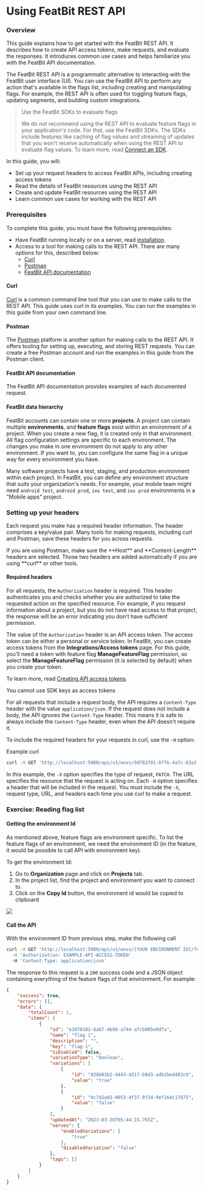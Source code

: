 
# Using FeatBit REST API

### Overview <a href="#overview" id="overview"></a>

This guide explains how to get started with the FeatBit REST API. It describes how to create API access tokens, make requests, and evaluate the responses. It introduces common use cases and helps familiarize you with the FeatBit API documentation.

The FeatBit REST API is a programmatic alternative to interacting with the FeatBit user interface (UI). You can use the FeatBit API to perform any action that's available in the flags list, including creating and manipulating flags. For example, the REST API is often used for toggling feature flags, updating segments, and building custom integrations.

> Use the FeatBit SDKs to evaluate flags
>
> We do _not_ recommend using the REST API to evaluate feature flags in your application's code. For that, use the FeatBit SDKs. The SDKs include features like caching of flag values and streaming of updates that you won't receive automatically when using the REST API to evaluate flag values. To learn more, read [Connect an SDK](../getting-started/connect-an-sdk/).

In this guide, you will:

* Set up your request headers to access FeatBit APIs, including creating access tokens
* Read the details of FeatBit resources using the REST API
* Create and update FeatBit resources using the REST API
* Learn common use cases for working with the REST API

### Prerequisites <a href="#prerequisites" id="prerequisites"></a>

To complete this guide, you must have the following prerequisites:

* Have FeatBit running locally or on a server, read [installation](../installation/full-installation.md).
* Access to a tool for making calls to the REST API. There are many options for this, described below:
  * [Curl](https://curl.se/)
  * [Postman](https://www.postman.com/)
  * [FeatBit API documentation](overview.md)

#### Curl <a href="#curl" id="curl"></a>

[Curl](https://curl.se/) is a common command line tool that you can use to make calls to the REST API. This guide uses curl in its examples. You can run the examples in this guide from your own command line.

#### Postman <a href="#postman" id="postman"></a>

The [Postman](https://www.postman.com/) platform is another option for making calls to the REST API. It offers tooling for setting up, executing, and storing REST requests. You can create a free Postman account and run the examples in this guide from the Postman client.

#### FeatBit API documentation <a href="#launchdarkly-api-documentation" id="launchdarkly-api-documentation"></a>

The FeatBit API documentation provides examples of each documented request.

#### FeatBit data hierarchy <a href="#launchdarkly-data-hierarchy" id="launchdarkly-data-hierarchy"></a>

FeatBit accounts can contain one or more **projects**. A project can contain multiple **environments**, and **feature flags** exist within an environment of a project. When you create a new flag, it is created only in that environment. All flag configuration settings are specific to each environment. The changes you make in one environment do not apply to any other environment. If you want to, you can configure the same flag in a unique way for every environment you have.

Many software projects have a test, staging, and production environment within each project. In FeatBit, you can define any environment structure that suits your organization's needs. For example, your mobile team might need `android test`, `android prod`, `ios test`, and `ios prod` environments in a "Mobile apps" project.

### Setting up your headers <a href="#setting-up-your-headers" id="setting-up-your-headers"></a>

Each request you make has a required header information. The header comprises a key/value pair. Many tools for making requests, including curl and Postman, save these headers for you across requests.

<Callout type="info">
If you are using Postman, make sure the **Host** and **Content-Length** headers are selected. Those two headers are added automatically if you are using **curl** or other tools.
</Callout>

#### Required headers <a href="#required-headers" id="required-headers"></a>

For all requests, the `Authorization` header is required. This header authenticates you and checks whether you are authorized to take the requested action on the specified resource. For example, if you request information about a project, but you do not have read access to that project, the response will be an error indicating you don't have sufficient permission.

The value of the `Authorization` header is an API access token. The access token can be either a personal or service token. In FeatBit, you can create access tokens from the **Integrations/Access tokens** page. For this guide, you'll need a token with feature flag **ManageFeatureFlag** permission, so select the **ManageFeatureFlag** permission (it is selected by default) when you create your token.

To learn more, read [Creating API access tokens](../integrations/api-access-tokens.md).

You cannot use SDK keys as access tokens

For all requests that include a request body, the API requires a `Content-Type` header with the value `application/json`. If the request does not include a body, the API ignores the `Content-Type` header. This means it is safe to always include the `Content-Type` header, even when the API doesn't require it.

To include the required headers for your requests in curl, use the `-H` option:

Example curl

```bash
curl -X GET 'http://localhost:5000/api/v1/envs/9d782f01-6ffb-4a7c-83a2-79304d801a46/feature-flags' \  -H 'Authorization: EXAMPLE-API-ACCESS-TOKEN' \  -H 'Content-Type: application/json'COPY
```

In this example, the `-X` option specifies the type of request, `PATCH`. The URL specifies the resource that the request is acting on. Each `-H` option specifies a header that will be included in the request. You must include the `-X`, request type, URL, and headers each time you use curl to make a request.

### Exercise: Reading flag list <a href="#exercise-reading-flag-and-environment-information" id="exercise-reading-flag-and-environment-information"></a>

#### Getting the environment Id <a href="#reading-a-flag" id="reading-a-flag"></a>

As mentioned above, feature flags are environment specific. To list the feature flags of an environment, we need the environment ID (in the feature, it would be possible to call API with environment key).

To get the environment Id:

1. Go to **Organization** page and click on **Projects** tab.
2. In the project list, find the project and environment you want to connect to.
3. Click on the **Copy Id** button, the environment id would be copied to clipboard

![](../api-docs/assets/using-featbit-rest-api/001.png)

#### Call the API

With the environment ID from previous step, make the following call

```bash
curl -X GET 'http://localhost:5000/api/v1/envs/[YOUR ENVIRONMENT ID]/feature-flags?pageIndex=0&pageSize=10&isEnabled=' \
  -H 'Authorization: EXAMPLE-API-ACCESS-TOKEN'
  -H 'Content-Type: application/json'
```

The response to this request is a `200` success code and a JSON object containing everything of the feature flags of that environment. For example:

```json
{
    "success": true,
    "errors": [],
    "data": {
        "totalCount": 1,
        "items": [
            {
                "id": "e3d78102-8a67-4698-a744-afcb005e8dfa",
                "name": "flag 1",
                "description": "",
                "key": "flag-1",
                "isEnabled": false,
                "variationType": "boolean",
                "variations": [
                    {
                        "id": "838b01b2-d443-4317-b8d3-adb2bed483c0",
                        "value": "true"
                    },
                    {
                        "id": "0c742a83-0053-4f37-8f34-9ef164c17875",
                        "value": "false"
                    }
                ],
                "updatedAt": "2023-03-20T05:44:15.765Z",
                "serves": {
                    "enabledVariations": [
                        "true"
                    ],
                    "disabledVariation": "false"
                },
                "tags": []
            }
        ]
    }
}
```

